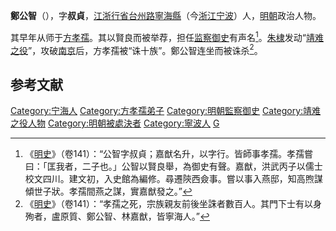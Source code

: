 '''鄭公智'''（{{bd|？||1402年|catIdx=}}），字'''叔貞'''，[[江浙行省|江浙行省]][[台州路|台州路]][[寧海縣_(浙江省)|寧海縣]]（今[[浙江|浙江]][[宁波|宁波]]）人，[[明朝|明朝]]政治人物。

其早年从师于[[方孝孺|方孝孺]]。其以賢良而被举荐，担任[[监察御史|监察御史]]有声名<ref>《[[明史|明史]]》（卷141）：“公智字叔貞；嘉猷名升，以字行。皆師事孝孺。孝孺嘗曰：「匡我者，二子也。」公智以賢良舉，為御史有聲。嘉猷，洪武丙子以儒士校文四川。建文初，入史館為編修。尋遷陝西僉事。嘗以事入燕邸，知高煦謀傾世子狀。孝孺間燕之謀，實嘉猷發之。”</ref>。[[朱棣|朱棣]]发动“[[靖难之役|靖难之役]]”，攻破[[南京|南京]]后，方孝孺被“诛十族”。鄭公智连坐而被诛杀<ref>《[[明史|明史]]》（卷141）：“孝孺之死，宗族親友前後坐誅者數百人。其門下士有以身殉者，盧原質、鄭公智、林嘉猷，皆寧海人。”</ref>。

==参考文献==
{{wikisource|明史/卷141}}
{{Reflist}}

{{明朝人物小作品}}

{{DEFAULTSORT:Z鄭}}
[[Category:宁海人|Category:宁海人]]
[[Category:方孝孺弟子|Category:方孝孺弟子]]
[[Category:明朝監察御史|Category:明朝監察御史]]
[[Category:靖难之役人物|Category:靖难之役人物]]
[[Category:明朝被處決者|Category:明朝被處決者]]
[[Category:寧波人|Category:寧波人]]
[[Category:郑姓|G]]
